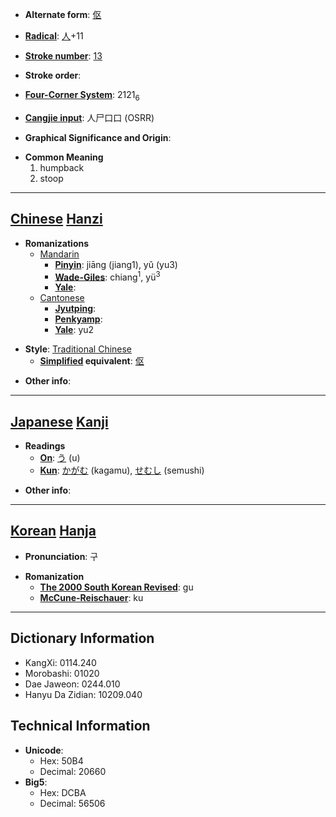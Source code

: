 * '''Alternate form''': [[伛]]

* '''[[Wiktionary:Chinese radical index| Radical]]''': [[Wiktionary:Chinese radical index 人|人]]+11

* '''[[Wiktionary:Chinese total strokes index|Stroke number]]''': [[Wiktionary:Chinese total strokes index 13|13]]

* '''Stroke order''': 

* '''[[Wiktionary:Chinese four corner index|Four-Corner System]]''': 2121<sub>6</sub>

* '''[[Wiktionary:Chinese Cangjie index|Cangjie input]]''': 人尸口口 (OSRR)

* '''Graphical Significance and Origin''': 

* '''Common Meaning'''
*#humpback
*# stoop


----

== [[Chinese]] [[Hanzi]] ==

* '''Romanizations'''
** [[Mandarin]]
*** '''[[Pinyin]]''': jiāng (jiang1), yǔ (yu3)
*** '''[[Wade-Giles]]''': chiang<sup>1</sup>, yü<sup>3</sup>
*** '''[[Yale]]''': 
**[[Cantonese]]
***'''[[Jyutping]]''':
***'''[[Penkyamp]]''': 
***'''[[Yale]]''': yu2

* '''Style''': [[Traditional Chinese]] 
** '''[[Simplified Chinese|Simplified]] equivalent''': [[伛]]

* '''Other info''': 

----

== [[Japanese]] [[Kanji]] ==

* '''Readings'''
** '''[[On]]''': [[う]] (u)
** '''[[Kun]]''': [[かがむ]] (kagamu), [[せむし]] (semushi)

* '''Other info''':  

----

== [[Korean]] [[Hanja]] ==

* '''Pronunciation''': 구

* '''Romanization'''
** '''[[The 2000 South Korean Revised Romanization|The 2000 South Korean Revised]]''': gu
** '''[[McCune-Reischauer]]''': ku

----

== Dictionary Information ==

* KangXi: 0114.240
* Morobashi: 01020
* Dae Jaweon: 0244.010
* Hanyu Da Zidian: 10209.040

== Technical Information ==

* '''Unicode''':
** Hex: 50B4
** Decimal: 20660
* '''Big5''':
** Hex: DCBA
** Decimal: 56506